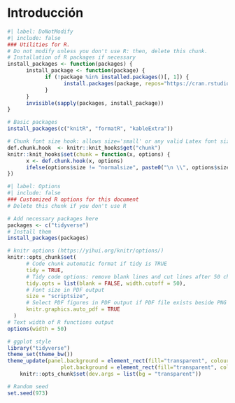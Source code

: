 # Introducción {#introduccion}

<!-- HTML code necessary for key messages --> 
<img src="images/trombone.png" alt="image" hidden/>

```r
#| label: DoNotModify
#| include: false
### Utilities for R. 
# Do not modify unless you don't use R: then, delete this chunk.
# Installation of R packages if necessary
install_packages <- function(packages) {
      install_package <- function(package) {
            if (!package %in% installed.packages()[, 1]) {
                  install.packages(package, repos="https://cran.rstudio.com/")
            }
      }
      invisible(sapply(packages, install_package))
}

# Basic packages
install_packages(c("knitR", "formatR", "kableExtra"))

# Chunk font size hook: allows size='small' or any valid Latex font size in chunk options
def.chunk.hook  <- knitr::knit_hooks$get("chunk")
knitr::knit_hooks$set(chunk = function(x, options) {
      x <- def.chunk.hook(x, options)
      ifelse(options$size != "normalsize", paste0("\n \\", options$size,"\n\n", x, "\n\n \\normalsize"), x)
})
```

```r
#| label: Options
#| include: false
### Customized R options for this document
# Delete this chunk if you don't use R

# Add necessary packages here
packages <- c("tidyverse")
# Install them
install_packages(packages)

# knitr options (https://yihui.org/knitr/options/)
knitr::opts_chunk$set(
      # Code chunk automatic format if tidy is TRUE
      tidy = TRUE, 
      # Tidy code options: remove blank lines and cut lines after 50 characters
      tidy.opts = list(blank = FALSE, width.cutoff = 50),
      # Font size in PDF output
      size = "scriptsize", 
      # Select PDF figures in PDF output if PDF file exists beside PNG file
      knitr.graphics.auto_pdf = TRUE
  )
# Text width of R functions output
options(width = 50)

# ggplot style
library("tidyverse")
theme_set(theme_bw())
theme_update(panel.background = element_rect(fill="transparent", colour = NA),
                 plot.background = element_rect(fill="transparent", colour = NA))
    knitr::opts_chunk$set(dev.args = list(bg = "transparent"))

# Random seed
set.seed(973)
```



